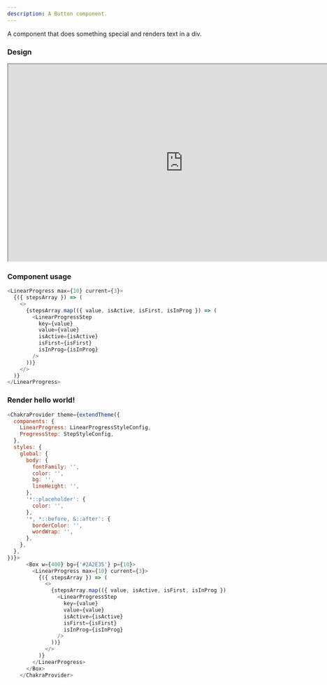 ```yaml
---
description: A Button component.
---
```


A component that does something special and renders text in a div.

### Design
<iframe
  title="button.docs.mdx"
  style={{ border: '1px solid rgba(0, 0, 0, 0.1)' }}
  width="800"
  height="450"
  src="https://www.figma.com/embed?embed_host=share&url=https%3A%2F%2Fwww.figma.com%2Ffile%2FCoow4JMug6L74J0xhUgvH7%2FAPAC-2516-ELO-react-tour%3Fnode-id%3D523%253A9380"
  allowfullscreen></iframe>


### Component usage

```js
<LinearProgress max={10} current={3}>
  {({ stepsArray }) => (
    <>
      {stepsArray.map(({ value, isActive, isFirst, isInProg }) => (
        <LinearProgressStep
          key={value}
          value={value}
          isActive={isActive}
          isFirst={isFirst}
          isInProg={isInProg}
        />
      ))}
    </>
  )}
</LinearProgress>
```

### Render hello world!


```js live
<ChakraProvider theme={extendTheme({
  components: {
    LinearProgress: LinearProgressStyleConfig,
    ProgressStep: StepStyleConfig,
  },
  styles: {
    global: {
      body: {
        fontFamily: '',
        color: '',
        bg: '',
        lineHeight: '',
      },
      '*::placeholder': {
        color: '',
      },
      '*, *::before, &::after': {
        borderColor: '',
        wordWrap: '',
      },
    },
  },
})}>
      <Box w={400} bg={'#2A2E35'} p={10}>
        <LinearProgress max={10} current={3}>
          {({ stepsArray }) => (
            <>
              {stepsArray.map(({ value, isActive, isFirst, isInProg }) => (
                <LinearProgressStep
                  key={value}
                  value={value}
                  isActive={isActive}
                  isFirst={isFirst}
                  isInProg={isInProg}
                />
              ))}
            </>
          )}
        </LinearProgress>
      </Box>
    </ChakraProvider>
```
